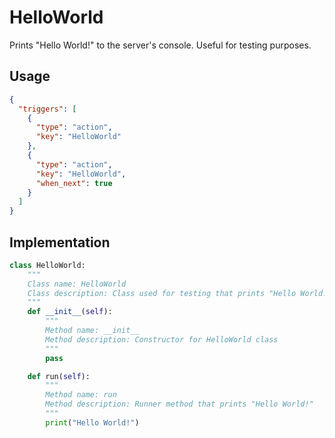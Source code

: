 # HelloWorld

Prints "Hello World!" to the server's console. Useful for testing purposes.

## Usage
```json filename="PTDL.json"
{
  "triggers": [
    {
      "type": "action",
      "key": "HelloWorld"
    },
    {
      "type": "action",
      "key": "HelloWorld",
      "when_next": true
    }
  ]
}
```

## Implementation
```python
class HelloWorld:
    """
    Class name: HelloWorld
    Class description: Class used for testing that prints "Hello World!"
    """
    def __init__(self):
        """
        Method name: __init__
        Method description: Constructor for HelloWorld class
        """
        pass

    def run(self):
        """
        Method name: run
        Method description: Runner method that prints "Hello World!"
        """
        print("Hello World!")

```
